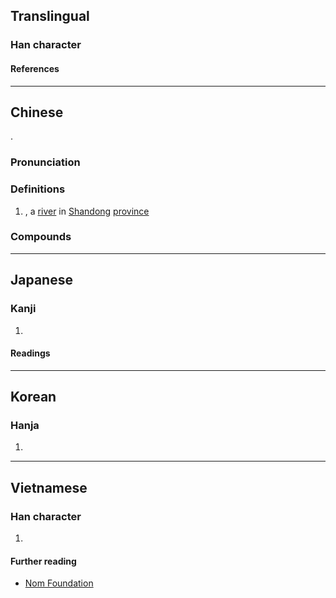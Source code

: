 {{character info}}
==Translingual==

===Han character===
{{Han char|rn=85|rad=水|as=08|sn=11|four=32160|canj=EVVW|ids=⿰氵甾}}

====References====
{{Han ref|kx=0629.040|dkj=17616|dj=1030.210|hdz=31665.080|uh=6DC4}}

----

==Chinese==
{{zh-forms|alt=甾}}
{{Han etym}}
{{Han compound|氵|甾|c1=s|c2=p|t1=water|ls=psc}}.

===Pronunciation===
{{zh-pron
|m=zī
|c=zi1
|w=1tsr
|mc=
|oc=y
|cat=n,pn
}}

===Definitions===
{{zh-hanzi}}

# {{w|zh:淄河|Zi River}}, a [[river]] in [[Shandong]] [[province]]

===Compounds===
{{zh-der|淄博|淄水}}

----

==Japanese==

===Kanji===
{{ja-kanji|grade=|rs=水08}}

# {{rfdef|ja|sort=水08}}

====Readings====
{{ja-readings
|goon=し
|kanon=し
}}

----

==Korean==

===Hanja===
{{ko-hanja|치}}

# {{rfdef|ko|sort=水08}}

----

==Vietnamese==

===Han character===
{{vi-readings|rs=水08|reading=chuy, truy}}

# {{rfdef|vi|sort=水08}}

====Further reading====
* [http://nomfoundation.org/common/nom_details.php?codepoint=6dc4 Nom Foundation]